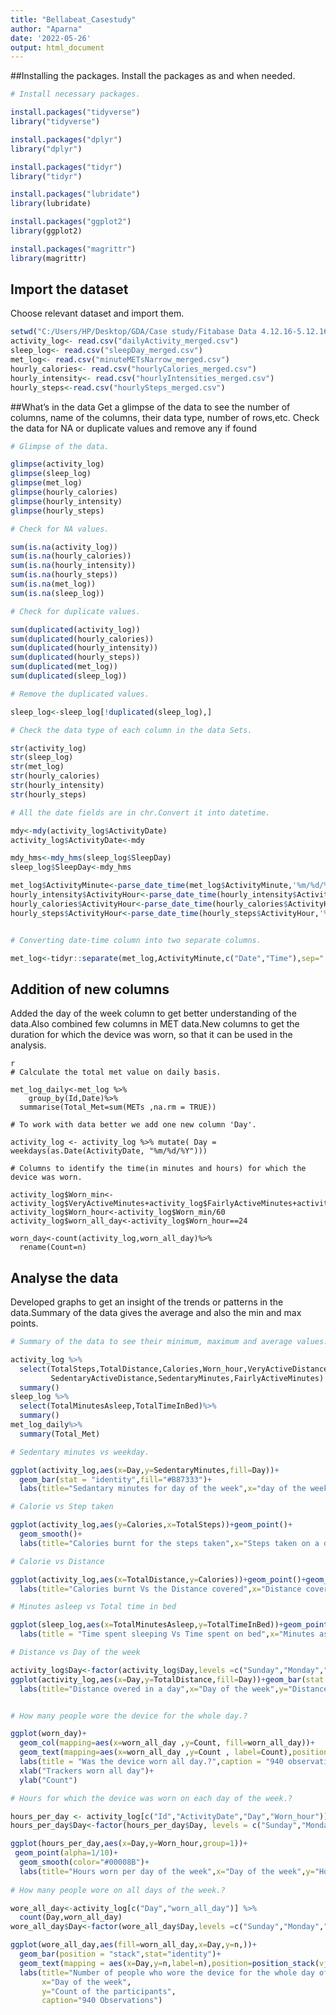 ---
title: "Bellabeat_Casestudy"
author: "Aparna"
date: '2022-05-26'
output: html_document
---

##Installing the packages.
Install the packages as and when needed.

```{r}
# Install necessary packages.

install.packages("tidyverse")
library("tidyverse")

install.packages("dplyr")
library("dplyr")

install.packages("tidyr")
library("tidyr")

install.packages("lubridate")
library(lubridate)

install.packages("ggplot2")
library(ggplot2)

install.packages("magrittr")
library(magrittr)
```

## Import the dataset
Choose relevant dataset and import them.
```{r}
setwd("C:/Users/HP/Desktop/GDA/Case study/Fitabase Data 4.12.16-5.12.16")
activity_log<- read.csv("dailyActivity_merged.csv")
sleep_log<- read.csv("sleepDay_merged.csv")
met_log<- read.csv("minuteMETsNarrow_merged.csv")
hourly_calories<- read.csv("hourlyCalories_merged.csv")
hourly_intensity<- read.csv("hourlyIntensities_merged.csv")
hourly_steps<-read.csv("hourlySteps_merged.csv")
```
##What's in the data
Get a glimpse of the data to see the number of columns, name of the columns, their data type, number of rows,etc. Check the data for NA or duplicate values and remove any if found
```{r}
# Glimpse of the data.

glimpse(activity_log)
glimpse(sleep_log)
glimpse(met_log)
glimpse(hourly_calories)
glimpse(hourly_intensity)
glimpse(hourly_steps)

# Check for NA values.

sum(is.na(activity_log))
sum(is.na(hourly_calories))
sum(is.na(hourly_intensity))
sum(is.na(hourly_steps))
sum(is.na(met_log))
sum(is.na(sleep_log))

# Check for duplicate values. 

sum(duplicated(activity_log))
sum(duplicated(hourly_calories))
sum(duplicated(hourly_intensity))
sum(duplicated(hourly_steps))
sum(duplicated(met_log))
sum(duplicated(sleep_log))

# Remove the duplicated values.

sleep_log<-sleep_log[!duplicated(sleep_log),]

# Check the data type of each column in the data Sets.

str(activity_log)
str(sleep_log)
str(met_log)
str(hourly_calories)
str(hourly_intensity)
str(hourly_steps)

# All the date fields are in chr.Convert it into datetime.

mdy<-mdy(activity_log$ActivityDate)
activity_log$ActivityDate<-mdy

mdy_hms<-mdy_hms(sleep_log$SleepDay)
sleep_log$SleepDay<-mdy_hms

met_log$ActivityMinute<-parse_date_time(met_log$ActivityMinute,'%m/%d/%Y %I:%M:%S %p')
hourly_intensity$ActivityHour<-parse_date_time(hourly_intensity$ActivityHour,'%m/%d/%Y %I:%M:%S %p')
hourly_calories$ActivityHour<-parse_date_time(hourly_calories$ActivityHour,'%m/%d/%Y %I:%M:%S %p')
hourly_steps$ActivityHour<-parse_date_time(hourly_steps$ActivityHour,'%m/%d/%Y %I:%M:%S %p')


# Converting date-time column into two separate columns. 

met_log<-tidyr::separate(met_log,ActivityMinute,c("Date","Time"),sep=" ")
```
## Addition of new columns
Added the day of the week column to get better understanding of the data.Also combined few columns in MET data.New columns to get the duration for which the device was worn, so that it can be used in the analysis.
```
{r}
# Calculate the total met value on daily basis.

met_log_daily<-met_log %>%
    group_by(Id,Date)%>%
  summarise(Total_Met=sum(METs ,na.rm = TRUE))
  
# To work with data better we add one new column 'Day'.

activity_log <- activity_log %>% mutate( Day = weekdays(as.Date(ActivityDate, "%m/%d/%Y")))

# Columns to identify the time(in minutes and hours) for which the device was worn.

activity_log$Worn_min<-activity_log$VeryActiveMinutes+activity_log$FairlyActiveMinutes+activity_log$LightlyActiveMinutes+activity_log$SedentaryMinutes
activity_log$Worn_hour<-activity_log$Worn_min/60
activity_log$worn_all_day<-activity_log$Worn_hour==24

worn_day<-count(activity_log,worn_all_day)%>%
  rename(Count=n)

```
## Analyse the data
Developed graphs to get an insight of the trends or patterns in the data.Summary of the data gives the average and also the min and max points.
```{r}
# Summary of the data to see their minimum, maximum and average values.

activity_log %>%
  select(TotalSteps,TotalDistance,Calories,Worn_hour,VeryActiveDistance,VeryActiveMinutes,LightActiveDistance,LightlyActiveMinutes,ModeratelyActiveDistance,
         SedentaryActiveDistance,SedentaryMinutes,FairlyActiveMinutes) %>%
  summary()
sleep_log %>%
  select(TotalMinutesAsleep,TotalTimeInBed)%>%
  summary()
met_log_daily%>%
  summary(Total_Met)

# Sedentary minutes vs weekday.

ggplot(activity_log,aes(x=Day,y=SedentaryMinutes,fill=Day))+
  geom_bar(stat = "identity",fill="#B87333")+
  labs(title="Sedantary minutes for day of the week",x="day of the week",y="Sedantary minutes",caption="940 observations")

# Calorie vs Step taken

ggplot(activity_log,aes(y=Calories,x=TotalSteps))+geom_point()+
  geom_smooth()+
  labs(title="Calories burnt for the steps taken",x="Steps taken on a day",y="Calories burnt",caption="940 Observations")

# Calorie vs Distance

ggplot(activity_log,aes(x=TotalDistance,y=Calories))+geom_point()+geom_smooth()+
  labs(title="Calories burnt Vs the Distance covered",x="Distance covered in a day",y="Calories burnt",caption="940 Observations")

# Minutes asleep vs Total time in bed

ggplot(sleep_log,aes(x=TotalMinutesAsleep,y=TotalTimeInBed))+geom_point()+geom_smooth()+
  labs(title = "Time spent sleeping Vs Time spent on bed",x="Minutes asleep",y="Time spent on bed",caption="410 Observations")

# Distance vs Day of the week

activity_log$Day<-factor(activity_log$Day,levels =c("Sunday","Monday","Tuesday","Wednesday","Thursday","Friday","Saturday") )
ggplot(activity_log,aes(x=Day,y=TotalDistance,fill=Day))+geom_bar(stat = "identity",fill="#00FFFF")+
  labs(title="Distance overed in a day",x="Day of the week",y="Distance covered",caption="940 Observations")


# How many people wore the device for the whole day.?

ggplot(worn_day)+
  geom_col(mapping=aes(x=worn_all_day ,y=Count, fill=worn_all_day))+
  geom_text(mapping=aes(x=worn_all_day ,y=Count , label=Count),position = position_stack(vjust = 0.9))+
  labs(title = "Was the device worn all day.?",caption = "940 observations")+
  xlab("Trackers worn all day")+
  ylab("Count")

# Hours for which the device was worn on each day of the week.?

hours_per_day <- activity_log[c("Id","ActivityDate","Day","Worn_hour")]
hours_per_day$Day<-factor(hours_per_day$Day, levels = c("Sunday","Monday","Tuesday","Wednesday","Thursday","Friday","Saturday"))

ggplot(hours_per_day,aes(x=Day,y=Worn_hour,group=1))+
 geom_point(alpha=1/10)+
  geom_smooth(color="#00008B")+
  labs(title="Hours worn per day of the week",x="Day of the week",y="Hours",caption = "940 Observations")
  
# How many people wore on all days of the week.?

wore_all_day<-activity_log[c("Day","worn_all_day")] %>%
  count(Day,worn_all_day)
wore_all_day$Day<-factor(wore_all_day$Day,levels =c("Sunday","Monday","Tuesday","Wednesday","Thursday","Friday","Saturday") )

ggplot(wore_all_day,aes(fill=worn_all_day,x=Day,y=n,))+
  geom_bar(position = "stack",stat="identity")+
  geom_text(mapping = aes(x=Day,y=n,label=n),position=position_stack(vjust = 0.5))+
  labs(title="Number of people who wore the device for the whole day of the week",
       x="Day of the week",
       y="Count of the participants",
       caption="940 Observations")

```


